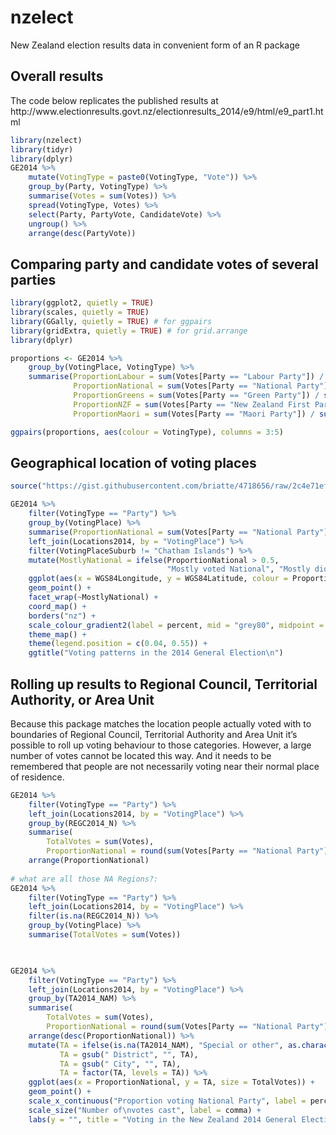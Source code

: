 # nzelect
New Zealand election results data in convenient form of an R package


## Overall results
The code below replicates the published results at http://www.electionresults.govt.nz/electionresults_2014/e9/html/e9_part1.html
```r
library(nzelect)
library(tidyr)
library(dplyr)
GE2014 %>%
    mutate(VotingType = paste0(VotingType, "Vote")) %>%
    group_by(Party, VotingType) %>%
    summarise(Votes = sum(Votes)) %>%
    spread(VotingType, Votes) %>%
    select(Party, PartyVote, CandidateVote) %>%
    ungroup() %>%
    arrange(desc(PartyVote))

```


## Comparing party and candidate votes of several parties
```r

library(ggplot2, quietly = TRUE)
library(scales, quietly = TRUE)
library(GGally, quietly = TRUE) # for ggpairs
library(gridExtra, quietly = TRUE) # for grid.arrange
library(dplyr)

proportions <- GE2014 %>%
    group_by(VotingPlace, VotingType) %>%
    summarise(ProportionLabour = sum(Votes[Party == "Labour Party"]) / sum(Votes),
              ProportionNational = sum(Votes[Party == "National Party"]) / sum(Votes),
              ProportionGreens = sum(Votes[Party == "Green Party"]) / sum(Votes),
              ProportionNZF = sum(Votes[Party == "New Zealand First Party"]) / sum(Votes),
              ProportionMaori = sum(Votes[Party == "Maori Party"]) / sum(Votes))

ggpairs(proportions, aes(colour = VotingType), columns = 3:5)


```



## Geographical location of voting places
```r
source("https://gist.githubusercontent.com/briatte/4718656/raw/2c4e71efe6d46f37e7ea264f5c9e1610511bcb09/ggplot2-map-theme.R")

GE2014 %>%
    filter(VotingType == "Party") %>%
    group_by(VotingPlace) %>%
    summarise(ProportionNational = sum(Votes[Party == "National Party"] / sum(Votes))) %>%
    left_join(Locations2014, by = "VotingPlace") %>%
    filter(VotingPlaceSuburb != "Chatham Islands") %>%
    mutate(MostlyNational = ifelse(ProportionNational > 0.5, 
                                   "Mostly voted National", "Mostly didn't vote National")) %>%
    ggplot(aes(x = WGS84Longitude, y = WGS84Latitude, colour = ProportionNational)) +
    geom_point() +
    facet_wrap(~MostlyNational) +
    coord_map() +
    borders("nz") +
    scale_colour_gradient2(label = percent, mid = "grey80", midpoint = 0.5) +
    theme_map() +
    theme(legend.position = c(0.04, 0.55)) +
    ggtitle("Voting patterns in the 2014 General Election\n")
```

## Rolling up results to Regional Council, Territorial Authority, or Area Unit
Because this package matches the location people actually voted with to boundaries 
of Regional Council, Territorial Authority and Area Unit it's possible to roll up 
voting behaviour to those categories.  However, a large number of votes cannot be
located this way.  And it needs to be remembered that people are not necessarily voting
near their normal place of residence.
```r
GE2014 %>%
    filter(VotingType == "Party") %>%
    left_join(Locations2014, by = "VotingPlace") %>%
    group_by(REGC2014_N) %>%
    summarise(
        TotalVotes = sum(Votes),
        ProportionNational = round(sum(Votes[Party == "National Party"]) / TotalVotes, 3)) %>%
    arrange(ProportionNational)
    
# what are all those NA Regions?:
GE2014 %>%
    filter(VotingType == "Party") %>%
    left_join(Locations2014, by = "VotingPlace") %>%
    filter(is.na(REGC2014_N)) %>%
    group_by(VotingPlace) %>%
    summarise(TotalVotes = sum(Votes))
    


GE2014 %>%
    filter(VotingType == "Party") %>%
    left_join(Locations2014, by = "VotingPlace") %>%
    group_by(TA2014_NAM) %>%
    summarise(
        TotalVotes = sum(Votes),
        ProportionNational = round(sum(Votes[Party == "National Party"]) / TotalVotes, 3)) %>%
    arrange(desc(ProportionNational)) %>%
    mutate(TA = ifelse(is.na(TA2014_NAM), "Special or other", as.character(TA2014_NAM)),
           TA = gsub(" District", "", TA),
           TA = gsub(" City", "", TA),
           TA = factor(TA, levels = TA)) %>%
    ggplot(aes(x = ProportionNational, y = TA, size = TotalVotes)) +
    geom_point() +
    scale_x_continuous("Proportion voting National Party", label = percent) +
    scale_size("Number of\nvotes cast", label = comma) +
    labs(y = "", title = "Voting in the New Zealand 2014 General Election by Territorial Authority")


```



